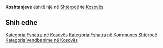 {{Fshat në 
 | Emri                = Koshtanjeve
 | EmriAlt                = 
 | NAME_SHORT_FORM=      
 | NAME_GENERIC=      
 | NAME_SORT_NAME_RO=      KOSHTANJEVE
 | FULL_NAME_RO = Koshtanjeve
 | FULL_NAME_ND_RO=Koshtanjeve
 | SORT_NAME_RG=KOSHTANJEVE
 | FULL_NAME_RG=Koshtanjeve
 | FULL_NAME_ND_RG=Koshtanjeve
 | SRP_NAME_SHORT_FORM=      
 | SRP_NAME_GENERIC=      
 | SRP_NAME_SORT_NAME_RO=      
 | SRP_FULL_NAME_RO = 
 | SRP_FULL_NAME_ND_RO=
 | SRP_SORT_NAME_RG=
 | SRP_FULL_NAME_RG=
 | SRP_FULL_NAME_ND_RG=
 | Emri (Rasa dhanore) = 
 | Figura              = 
 | Shteti              = Kosovo
 | Komuna              = Shtërpcë
 | Kodi postar         = 
 | Sipërfaqja          = 

 | Popullsia           = 

 | Regj. i popullsisë  = 
 | Dend. e popullsisë  = 
 | Faqja zyrtare       = 
 <!--- Koordinatat ----> 
 | Gjerësia            = 42.295556
 | Gjatësia            = 21.072778
 | Lartësia            = 
}}
'''Koshtanjeve''' është një [[]] në [[Shtërpcë]] të [[Kosovës]].

<!-- == Gjeografia == -->
<!-- == Historia == -->
<!-- == Demografia == -->
== Shih edhe ==
{{Komuna Shtërpcë}}
{{Kosovo-Administrata-Cung}}

[[Kategoria:Fshatra në Kosovës]]
[[Kategoria:Fshatra në Kommunes Shtërpcë]]
[[Kategoria:Vendbanime në Kosovës]]